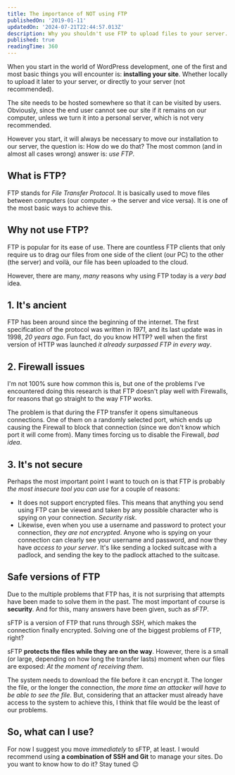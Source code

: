 ```yaml
---
title: The importance of NOT using FTP
publishedOn: '2019-01-11'
updatedOn: '2024-07-21T22:44:57.013Z'
description: Why you shouldn't use FTP to upload files to your server.
published: true
readingTime: 360
---
```


When you start in the world of WordPress development, one of the first and most basic
things you will encounter is: **installing your site**. Whether locally to upload it
later to your server, or directly to your server (not recommended).

The site needs to be hosted somewhere so that it can be visited by users. Obviously,
since the end user cannot see our site if it remains on our computer, unless we turn
it into a personal server, which is not very recommended.

However you start, it will always be necessary to move our installation to our server,
the question is: How do we do that? The most common (and in almost all cases wrong)
answer is: _use FTP_.

## What is FTP?

FTP stands for _File Transfer Protocol_. It is basically used to move files between
computers (our computer → the server and vice versa). It is one of the most basic
ways to achieve this.

## Why not use FTP?

FTP is popular for its ease of use. There are countless FTP clients that only require
us to drag our files from one side of the client (our PC) to the other (the server)
and voilà, our file has been uploaded to the cloud.

However, there are many, _many_ reasons why using FTP today is a _very bad_ idea.

## 1. It's ancient

FTP has been around since the beginning of the internet. The first specification of
the protocol was written in _1971_, and its last update was in 1998, _20 years ago_.
Fun fact, do you know HTTP? well when the first version of HTTP was launched _it already
surpassed FTP in every way_.

## 2. Firewall issues

I'm not 100% sure how common this is, but one of the problems I've encountered doing
this research is that FTP doesn't play well with Firewalls, for reasons that go straight
to the way FTP works.

The problem is that during the FTP transfer it opens simultaneous connections. One
of them on a randomly selected port, which ends up causing the Firewall to block that
connection (since we don't know which port it will come from). Many times forcing us
to disable the Firewall, _bad idea_.

## 3. It's not secure

Perhaps the most important point I want to touch on is that FTP is probably _the
most insecure tool you can use_ for a couple of reasons:

- It does not support encrypted files. This means that anything you send using FTP
  can be viewed and taken by any possible character who is spying on your connection.
  _Security risk_.
- Likewise, even when you use a username and password to protect your connection,
  _they are not encrypted_. Anyone who is spying on your connection can clearly see
  your username and password, and now they have _access to your server_. It's like
  sending a locked suitcase with a padlock, and sending the key to the padlock attached
  to the suitcase.

## Safe versions of FTP

Due to the multiple problems that FTP has, it is not surprising that attempts have
been made to solve them in the past. The most important of course is **security**.
And for this, many answers have been given, such as _sFTP_.

sFTP is a version of FTP that runs through _SSH_, which makes the connection finally
encrypted. Solving one of the biggest problems of FTP, right?

sFTP **protects the files while they are on the way**. However, there is a small
(or large, depending on how long the transfer lasts) moment when our files are exposed:
_At the moment of receiving them_.

The system needs to download the file before it can encrypt it. The longer the file,
or the longer the connection, _the more time an attacker will have to be able to
see the file_. But, considering that an attacker must already have access to the system
to achieve this, I think that file would be the least of our problems.

## So, what can I use?

For now I suggest you move _immediately_ to sFTP, at least. I would recommend using
**a combination of SSH and Git** to manage your sites. Do you want to know how to do it?
Stay tuned 😉
